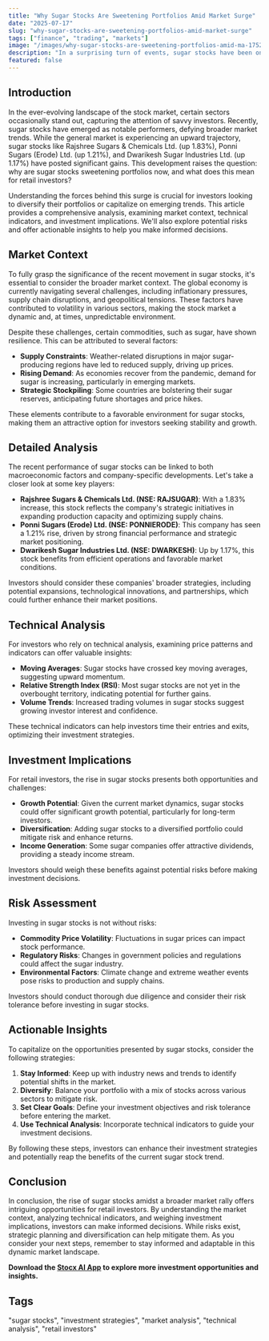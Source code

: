 ```yaml
---
title: "Why Sugar Stocks Are Sweetening Portfolios Amid Market Surge"
date: "2025-07-17"
slug: "why-sugar-stocks-are-sweetening-portfolios-amid-market-surge"
tags: ["finance", "trading", "markets"]
image: "/images/why-sugar-stocks-are-sweetening-portfolios-amid-ma-1752750057746.png"
description: "In a surprising turn of events, sugar stocks have been on the rise, outpacing broader market trends. Despite an overall market uptick, sugar shares such as Rajshree Sugars & Chemicals Ltd., Ponni Sugars (Erode) Ltd., and Dwarikesh Sugar Industries Ltd. have shown significant gains. This surge highlights the potential resilience and appeal of the sugar sector amidst broader economic shifts. For retail investors, understanding the dynamics behind this movement could open up profitable opportunities. This article delves into the factors driving sugar stocks, offering a comprehensive analysis that includes historical context, technical indicators, and investment implications. We also discuss potential risks and provide actionable insights for investors looking to capitalize on this trend. Whether you're a seasoned investor or new to the market, this guide offers valuable knowledge and strategic advice to enhance your investment strategy."
featured: false
---
```


## Introduction

In the ever-evolving landscape of the stock market, certain sectors occasionally stand out, capturing the attention of savvy investors. Recently, sugar stocks have emerged as notable performers, defying broader market trends. While the general market is experiencing an upward trajectory, sugar stocks like Rajshree Sugars & Chemicals Ltd. (up 1.83%), Ponni Sugars (Erode) Ltd. (up 1.21%), and Dwarikesh Sugar Industries Ltd. (up 1.17%) have posted significant gains. This development raises the question: why are sugar stocks sweetening portfolios now, and what does this mean for retail investors?

Understanding the forces behind this surge is crucial for investors looking to diversify their portfolios or capitalize on emerging trends. This article provides a comprehensive analysis, examining market context, technical indicators, and investment implications. We'll also explore potential risks and offer actionable insights to help you make informed decisions.

## Market Context

To fully grasp the significance of the recent movement in sugar stocks, it's essential to consider the broader market context. The global economy is currently navigating several challenges, including inflationary pressures, supply chain disruptions, and geopolitical tensions. These factors have contributed to volatility in various sectors, making the stock market a dynamic and, at times, unpredictable environment.

Despite these challenges, certain commodities, such as sugar, have shown resilience. This can be attributed to several factors:

- **Supply Constraints**: Weather-related disruptions in major sugar-producing regions have led to reduced supply, driving up prices.
- **Rising Demand**: As economies recover from the pandemic, demand for sugar is increasing, particularly in emerging markets.
- **Strategic Stockpiling**: Some countries are bolstering their sugar reserves, anticipating future shortages and price hikes.

These elements contribute to a favorable environment for sugar stocks, making them an attractive option for investors seeking stability and growth.

## Detailed Analysis

The recent performance of sugar stocks can be linked to both macroeconomic factors and company-specific developments. Let's take a closer look at some key players:

- **Rajshree Sugars & Chemicals Ltd. (NSE: RAJSUGAR)**: With a 1.83% increase, this stock reflects the company's strategic initiatives in expanding production capacity and optimizing supply chains.
- **Ponni Sugars (Erode) Ltd. (NSE: PONNIERODE)**: This company has seen a 1.21% rise, driven by strong financial performance and strategic market positioning.
- **Dwarikesh Sugar Industries Ltd. (NSE: DWARKESH)**: Up by 1.17%, this stock benefits from efficient operations and favorable market conditions.

Investors should consider these companies' broader strategies, including potential expansions, technological innovations, and partnerships, which could further enhance their market positions.

## Technical Analysis

For investors who rely on technical analysis, examining price patterns and indicators can offer valuable insights:

- **Moving Averages**: Sugar stocks have crossed key moving averages, suggesting upward momentum.
- **Relative Strength Index (RSI)**: Most sugar stocks are not yet in the overbought territory, indicating potential for further gains.
- **Volume Trends**: Increased trading volumes in sugar stocks suggest growing investor interest and confidence.

These technical indicators can help investors time their entries and exits, optimizing their investment strategies.

## Investment Implications

For retail investors, the rise in sugar stocks presents both opportunities and challenges:

- **Growth Potential**: Given the current market dynamics, sugar stocks could offer significant growth potential, particularly for long-term investors.
- **Diversification**: Adding sugar stocks to a diversified portfolio could mitigate risk and enhance returns.
- **Income Generation**: Some sugar companies offer attractive dividends, providing a steady income stream.

Investors should weigh these benefits against potential risks before making investment decisions.

## Risk Assessment

Investing in sugar stocks is not without risks:

- **Commodity Price Volatility**: Fluctuations in sugar prices can impact stock performance.
- **Regulatory Risks**: Changes in government policies and regulations could affect the sugar industry.
- **Environmental Factors**: Climate change and extreme weather events pose risks to production and supply chains.

Investors should conduct thorough due diligence and consider their risk tolerance before investing in sugar stocks.

## Actionable Insights

To capitalize on the opportunities presented by sugar stocks, consider the following strategies:

1. **Stay Informed**: Keep up with industry news and trends to identify potential shifts in the market.
2. **Diversify**: Balance your portfolio with a mix of stocks across various sectors to mitigate risk.
3. **Set Clear Goals**: Define your investment objectives and risk tolerance before entering the market.
4. **Use Technical Analysis**: Incorporate technical indicators to guide your investment decisions.

By following these steps, investors can enhance their investment strategies and potentially reap the benefits of the current sugar stock trend.

## Conclusion

In conclusion, the rise of sugar stocks amidst a broader market rally offers intriguing opportunities for retail investors. By understanding the market context, analyzing technical indicators, and weighing investment implications, investors can make informed decisions. While risks exist, strategic planning and diversification can help mitigate them. As you consider your next steps, remember to stay informed and adaptable in this dynamic market landscape.

**Download the [Stocx AI App](https://stocx.co) to explore more investment opportunities and insights.**

## Tags

"sugar stocks", "investment strategies", "market analysis", "technical analysis", "retail investors"